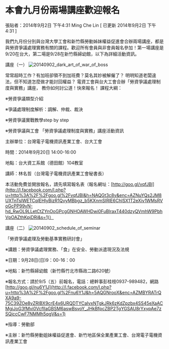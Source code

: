 # 本會九月份兩場講座歡迎報名

張貼者：2014年9月2日 下午4:31 Ming Che Lin  [ 已更新 2014年9月2日 下午4:31 ]

我們九月份分別與台灣大學工會和新竹縣勞動姊妹權益促進會合辦兩場講座，都是與勞資爭議處理實務有關的課程。歡迎所有會員與非會員報名參加！第一場講座是9/20在台大，第二場是9/28在新竹縣婦幼館，以下為詳細活動資訊。  

講座（一） ![20140902_dark_art_of_war_of_boss](/images/20140902_dark_art_of_war_of_boss.jpg) 

常常超時工作？有加班卻領不到加班費？莫名其妙被解僱了？ 明明知道老闆違法，但不知道怎麼做才能討回權益？ 電資工會與台大工會合辦「勞資爭議處理制度與實務」講座， 教你如何討公道！快來報名！ 課程大綱： 

※勞資爭議類型介紹 

※爭議處理制度解析：調解、仲裁、裁決 

※勞資爭議實戰教學step by step 

※勞資爭議與工會 「勞資爭議處理制度與實務」講座活動資訊 

主辦單位：台灣電子電機資訊產業工會、台大工會 

時間：2014年9月20日 14:00-16:00 

地點：台大資工系館（德田館）104教室 

講師：林名哲（台灣電子電機資訊產業工會秘書長） 

本活動免費並開放報名，請先填寫報名表（報名網址：[http://goo.gl/vqfJBl](http://l.facebook.com/l.php?u=http%3A%2F%2Fgoo.gl%2FvqfJBl&h=NAQGt3c8v&enc=AZNuYQs2JM8UXTnTslWETCqlEHlyBizR1QvyMBbgz_b5KXnmSIRlE6ChISX1T2eXiv1WMsRVoGcPP99vN-hd_RwOL9LLetCtZYnOoGPcgGNHOAWHDwi0FuBlraxT440dzyQVmhW9PbhVpOAZthKpjDRi&s=1)）      



講座（二） ![20140902_schedule_of_seminar](/images/20140902_schedule_of_seminar.jpg)

「勞資爭議處理及勞動基準實務研討會」 

※講題：勞資爭議處理實務、「食」在安全、勞動派遣現況及法規 

※日期：9月28日(日)9：00-16：00 

※地點：新竹縣婦幼館（新竹縣竹北市縣政二路620號） 

※報名方式：請於9/5（五）前報名，電話：總幹事彭桂枝0937-989482，網路[http://goo.gl/nu6Y1J](http://l.facebook.com/l.php?u=http%3A%2F%2Fgoo.gl%2Fnu6Y1J&h=5AQGNrooX&enc=AZMBYRATrQXA9a9-75C39ZOe8vZRIBX9crE4x6URQDTYCaIvxNTgkJRk6zKdZpzbx4SS45eXaACMgiJoG3fMvi0VcflIaGBSM6aswBsvoY_JHkBfpcZBP2TgYGSAU8rYxypAe7zSQjccCwF7NMMh5qgV&s=1) 

※指導：勞動部 

※主辦：新竹縣勞動姐妹權益促進會、新竹地區保全業產業工會、台灣電子電機資訊產業工會